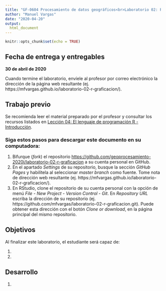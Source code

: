 ```yaml
---
title: "GF-0604 Procesamiento de datos geográficos<br>Laboratorio 02: R - Graficación"
author: "Manuel Vargas"
date: "2020-04-20"
output: 
  html_document
---
```


```r
knitr::opts_chunk$set(echo = TRUE)
```

## Fecha de entrega y entregables
**30 de abril de 2020** 

Cuando termine el laboratorio, envíele al profesor por correo electrónico la dirección de la página web resultante (ej. https://mfvargas.github.io/laboratorio-02-r-graficacion/).

## Trabajo previo
Se recomienda leer el material preparado por el profesor y consultar los recursos listados en [Lección 04: El lenguaje de programación R - Introducción](https://geoprocesamiento-2020i.github.io/leccion-04-r-introduccion/).

### Siga estos pasos para descargar este documento en su computadora:
1. Bifurque (_fork_) el repositorio [https://github.com/geoprocesamiento-2020i/laboratorio-02-r-graficacion](https://github.com/geoprocesamiento-2020i/laboratorio-02-r-graficacion) a su cuenta personal en GitHub.
2. En el apartado _Settings_ de su repositorio, busque la sección _GitHub Pages_ y habilítela al seleccionar _master branch_ como fuente. Tome nota de dirección web resultante (ej. https://mfvargas.github.io/laboratorio-02-r-graficacion/).
3. En RStudio, clone el repositorio de su cuenta personal con la opción de menú _File - New Project - Version Control - Git_. En _Repository URL_ escriba la dirección de su repositorio (ej. https://github.com/mfvargas/laboratorio-02-r-graficacion.git). Puede obtener esta dirección con el botón _Clone or download_, en la página principal del mismo repositorio.


## Objetivos
Al finalizar este laboratorio, el estudiante será capaz de:

1. 
2. 

## Desarrollo
1. 
